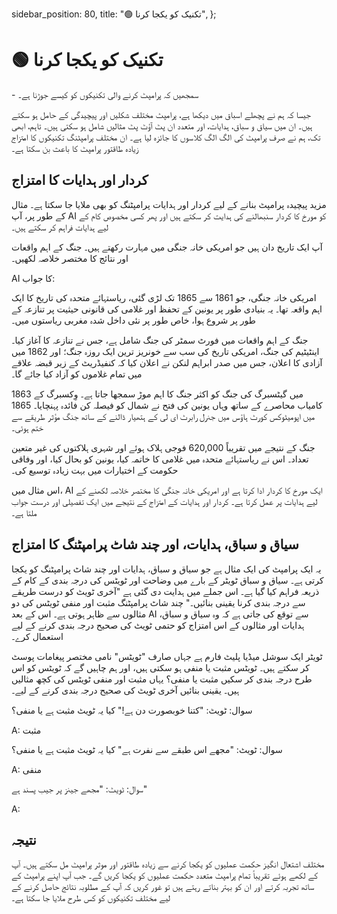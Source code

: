   sidebar_position: 80,
  title: "🟢   تکنیک کو یکجا کرنا",
};

# 🟢   تکنیک کو یکجا کرنا

<Takeaways>- سمجھیں کہ پرامپٹ کرنے والی تکنیکوں کو کیسے جوڑنا ہے۔</Takeaways>

جیسا کہ ہم نے پچھلے اسباق میں دیکھا ہے، پرامپٹ مختلف شکلیں اور پیچیدگی کے حامل ہو سکتے ہیں۔ ان میں سیاق و سباق، ہدایات، اور متعدد ان پٹ آؤٹ پٹ مثالیں شامل ہو سکتی ہیں۔ تاہم، ابھی تک، ہم نے صرف پرامپٹ کی الگ الگ کلاسوں کا جائزہ لیا ہے۔ ان مختلف پرامپٹنگ تکنیکوں کا امتزاج زیادہ طاقتور پرامپٹ کا باعث بن سکتا ہے۔

## کردار اور ہدایات کا امتزاج

مزید پیچیدہ پرامپٹ بنانے کے لیے کردار اور ہدایات پرامپٹنگ کو بھی ملایا جا سکتا ہے۔ مثال کے طور پر، آپ AI کو مورخ کا کردار سنبھالنے کی ہدایت کر سکتے ہیں اور پھر کسی مخصوص کام کے لیے ہدایات فراہم کر سکتے ہیں۔

<AIInput>
  آپ ایک تاریخ دان ہیں جو امریکی خانہ جنگی میں مہارت رکھتے ہیں۔ جنگ کے اہم
  واقعات اور نتائج کا مختصر خلاصہ لکھیں۔
</AIInput>

AI کا جواب:

<AIOutput>
امریکی خانہ جنگی، جو 1861 سے 1865 تک لڑی گئی، ریاستہائے متحدہ کی تاریخ کا ایک اہم واقعہ تھا۔ یہ بنیادی طور پر یونین کے تحفظ اور غلامی کی قانونی حیثیت پر تنازعہ کے طور پر شروع ہوا، خاص طور پر نئی داخل شدہ مغربی ریاستوں میں۔

جنگ کے اہم واقعات میں فورٹ سمٹر کی جنگ شامل ہے، جس نے تنازعہ کا آغاز کیا۔ اینٹیٹیم کی جنگ، امریکی تاریخ کی سب سے خونریز ترین ایک روزہ جنگ؛ اور 1862 میں آزادی کا اعلان، جس میں صدر ابراہم لنکن نے اعلان کیا کہ کنفیڈریٹ کے زیر قبضہ علاقے میں تمام غلاموں کو آزاد کیا جائے گا۔

1863 میں گیٹسبرگ کی جنگ کو اکثر جنگ کا اہم موڑ سمجھا جاتا ہے۔ وِکسبرگ کے کامیاب محاصرے کے ساتھ وہاں یونین کی فتح نے شمال کو فیصلہ کن فائدہ پہنچایا۔ 1865 میں اپومیٹوکس کورٹ ہاؤس میں جنرل رابرٹ ای لی کے ہتھیار ڈالنے کے ساتھ جنگ مؤثر طریقے سے ختم ہوئی۔

جنگ کے نتیجے میں تقریباً 620,000 فوجی ہلاک ہوئے اور شہری ہلاکتوں کی غیر متعین تعداد۔ اس نے ریاستہائے متحدہ میں غلامی کا خاتمہ کیا، یونین کو بحال کیا، اور وفاقی حکومت کے اختیارات میں بہت زیادہ توسیع کی۔

</AIOutput>

اس مثال میں، AI ایک مورخ کا کردار ادا کرتا ہے اور امریکی خانہ جنگی کا مختصر خلاصہ لکھنے کے لیے ہدایات پر عمل کرتا ہے۔ کردار اور ہدایات کے امتزاج کے نتیجے میں ایک تفصیلی اور درست جواب ملتا ہے۔

## سیاق و سباق، ہدایات، اور چند شاٹ پرامپٹنگ کا امتزاج

یہ ایک پرامپٹ کی ایک مثال ہے جو سیاق و سباق، ہدایات اور چند شاٹ پرامپٹنگ کو یکجا کرتی ہے۔ سیاق و سباق ٹویٹر کے بارے میں وضاحت اور ٹویٹس کی درجہ بندی کے کام کے ذریعہ فراہم کیا گیا ہے۔ اس جملے میں ہدایت دی گئی ہے "آخری ٹویٹ کو درست طریقے سے درجہ بندی کرنا یقینی بنائیں۔" چند شاٹ پرامپٹنگ مثبت اور منفی ٹویٹس کی دو مثالوں سے ظاہر ہوتی ہے۔ اس کے بعد AI سے توقع کی جاتی ہے کہ وہ سیاق و سباق، ہدایات اور مثالوں کے اس امتزاج کو حتمی ٹویٹ کی صحیح درجہ بندی کرنے کے لیے استعمال کرے۔

<AIInput>
ٹویٹر ایک سوشل میڈیا پلیٹ فارم ہے جہاں صارف "ٹویٹس" نامی مختصر پیغامات پوسٹ کر سکتے ہیں۔
ٹویٹس مثبت یا منفی ہو سکتی ہیں، اور ہم چاہیں گے کہ ٹویٹس کو اس طرح درجہ بندی کر سکیں
مثبت یا منفی؟ یہاں مثبت اور منفی ٹویٹس کی کچھ مثالیں ہیں۔ یقینی بنائیں
آخری ٹویٹ کی صحیح درجہ بندی کرنے کے لیے۔

سوال: ٹویٹ: "کتنا خوبصورت دن ہے!"
کیا یہ ٹویٹ مثبت ہے یا منفی؟

A: مثبت

سوال: ٹویٹ: "مجھے اس طبقے سے نفرت ہے"
کیا یہ ٹویٹ مثبت ہے یا منفی؟

A: منفی

سوال: ٹویٹ: "مجھے جینز پر جیب پسند ہے"

A:

</AIInput>

## نتیجہ

مختلف اشتعال انگیز حکمت عملیوں کو یکجا کرنے سے زیادہ طاقتور اور موثر پرامپٹ مل سکتے ہیں۔ آپ کے لکھے ہوئے تقریباً تمام پرامپٹ متعدد حکمت عملیوں کو یکجا کریں گے۔ جب آپ اپنے پرامپٹ کے ساتھ تجربہ کرتے اور ان کو بہتر بناتے رہتے ہیں تو غور کریں کہ آپ کے مطلوبہ نتائج حاصل کرنے کے لیے مختلف تکنیکوں کو کس طرح ملایا جا سکتا ہے۔
